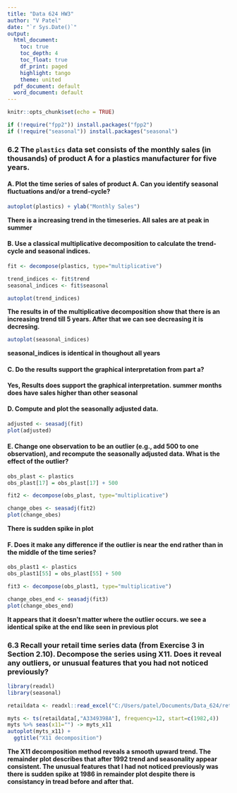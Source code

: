 ---
title: "Data 624 HW3"
author: "V Patel"
date: "`r Sys.Date()`"
output:
  html_document:
    toc: true
    toc_depth: 4
    toc_float: true
    df_print: paged
    highlight: tango
    theme: united
  pdf_document: default
  word_document: default
---

```{r setup, include=FALSE}
knitr::opts_chunk$set(echo = TRUE)
```

```{r message=FALSE, warning=FALSE}
if (!require("fpp2")) install.packages("fpp2")
if (!require("seasonal")) install.packages("seasonal")

```

### 6.2 The `plastics` data set consists of the monthly sales (in thousands) of product A for a plastics manufacturer for five years.


#### A. Plot the time series of sales of product A. Can you identify seasonal fluctuations and/or a trend-cycle?

```{r fig.height=4, fig.width=6}
autoplot(plastics) + ylab("Monthly Sales")
```

**There is a increasing trend in the timeseries. All sales are at peak in summer**

#### B. Use a classical multiplicative decomposition to calculate the trend-cycle and seasonal indices.

```{r fig.height=4, fig.width=6}
fit <- decompose(plastics, type="multiplicative")

trend_indices <- fit$trend
seasonal_indices <- fit$seasonal

autoplot(trend_indices)
```

**The results in of the multiplicative decomposition show that there is an increasing trend till 5 years. After that we can see decreasing it is decresing.**

```{r fig.height=4, fig.width=6}
autoplot(seasonal_indices)
```

**seasonal_indices is identical in thoughout all years**


#### C. Do the results support the graphical interpretation from part a?

**Yes, Results does support the graphical interpretation. summer months does have sales higher than other seasonal**

#### D. Compute and plot the seasonally adjusted data.

```{r}
adjusted <- seasadj(fit)
plot(adjusted)
```

#### E. Change one observation to be an outlier (e.g., add 500 to one observation), and recompute the seasonally adjusted data. What is the effect of the outlier?

```{r}
obs_plast <- plastics
obs_plast[17] = obs_plast[17] + 500

fit2 <- decompose(obs_plast, type="multiplicative")

change_obes <- seasadj(fit2)
plot(change_obes)
```

**There is sudden spike in plot**

#### F. Does it make any difference if the outlier is near the end rather than in the middle of the time series?

```{r}
obs_plast1 <- plastics
obs_plast1[55] = obs_plast[55] + 500

fit3 <- decompose(obs_plast1, type="multiplicative")

change_obes_end <- seasadj(fit3)
plot(change_obes_end)
```

**It appears that it doesn't matter where the outlier occurs. we see a identical spike at the end like seen in previous plot**


### 6.3 Recall your retail time series data (from Exercise 3 in Section 2.10). Decompose the series using X11. Does it reveal any outliers, or unusual features that you had not noticed previously?


```{r message=FALSE, warning=FALSE}
library(readxl)
library(seasonal)

retaildata <- readxl::read_excel("C:/Users/patel/Documents/Data_624/retail.xlsx", skip=1)

myts <- ts(retaildata[,"A3349398A"], frequency=12, start=c(1982,4))
myts %>% seas(x11="") -> myts_x11
autoplot(myts_x11) +
  ggtitle("X11 decomposition")
```

**The X11 decomposition method reveals a smooth upward trend. The remainder plot describes that after 1992 trend and seasonality appear consistent. The unusual features that I had not noticed previously was there is sudden spike at 1986 in remainder plot despite there is consistancy in tread before and after that. ** 


